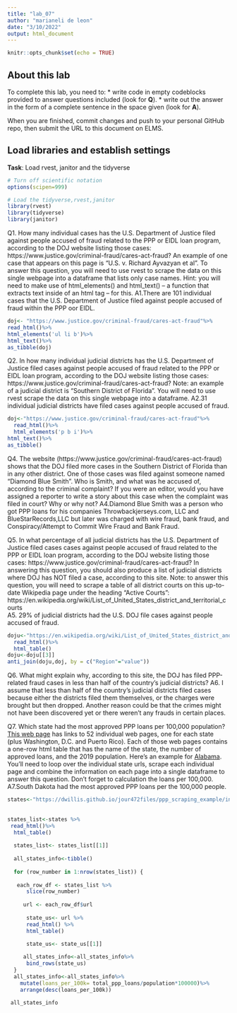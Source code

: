```yaml
---
title: "lab_07"
author: "marianeli de leon"
date: "3/10/2022"
output: html_document
---
```


```r
knitr::opts_chunk$set(echo = TRUE)
```

## About this lab

To complete this lab, you need to:
* write code in empty codeblocks provided to answer questions included (look for **Q**).
* write out the answer in the form of a complete sentence in the space given (look for **A**).

When you are finished, commit changes and push to your personal GitHub repo, then submit the URL to this document on ELMS.

## Load libraries and establish settings
**Task**: Load rvest, janitor and the tidyverse
```r
# Turn off scientific notation
options(scipen=999)

# Load the tidyverse,rvest,janitor
library(rvest)
library(tidyverse)
library(janitor)
```


Q1. How many individual cases has the U.S. Department of Justice filed against people accused of fraud related to the PPP or EIDL loan program, according to the DOJ website listing those cases: https://www.justice.gov/criminal-fraud/cares-act-fraud?  An example of one case that appears on this page is "U.S. v. Richard Ayvazyan et al". To answer this question, you will need to use rvest to scrape the data on this single webpage into a dataframe that lists only case names. Hint: you will need to make use of html_elements() and html_text() -- a function that extracts text inside of an html tag -- for this.
A1.There are 101 individual cases that the U.S. Department of Justice filed against people accused of fraud within the PPP oor EIDL. 

```r
doj<- "https://www.justice.gov/criminal-fraud/cares-act-fraud"%>%
read_html()%>%
html_elements('ul li b')%>%
html_text()%>%
as_tibble(doj)
```

Q2. In how many individual judicial districts has the U.S. Department of Justice filed cases against people accused of fraud related to the PPP or EIDL loan program, according to the DOJ website listing those cases: https://www.justice.gov/criminal-fraud/cares-act-fraud?  Note: an example of a judicial district is "Southern District of Florida". You will need to use rvest scrape the data on this single webpage into a dataframe.
A2.31 individual judicial districts have filed cases against people accused of fraud.

```r
doj<-"https://www.justice.gov/criminal-fraud/cares-act-fraud"%>%
  read_html()%>%
  html_elements('p b i')%>%
html_text()%>%
as_tibble()

```

Q4. The website (https://www.justice.gov/criminal-fraud/cares-act-fraud) shows that the DOJ filed more cases in the Southern District of Florida than in any other district. One of those cases was filed against someone named "Diamond Blue Smith". Who is Smith, and what was he accused of, according to the criminal complaint? If you were an editor, would you have assigned a reporter to write a story about this case when the complaint was filed in court? Why or why not?
A4.Diamond Blue Smith was a person who got PPP loans for his companies Throwbackjerseys.com,
LLC and BlueStarRecords,LLC but later was charged with wire fraud, bank fraud, and Conspiracy/Attempt to Commit Wire Fraud and Bank Fraud.

Q5. In what percentage of all judicial districts has the U.S. Department of Justice filed cases cases against people accused of fraud related to the PPP or EIDL loan program, according to the DOJ website listing those cases: https://www.justice.gov/criminal-fraud/cares-act-fraud? In answering this question, you should also produce a list of judicial districts where DOJ has NOT filed a case, according to this site.  Note: to answer this question, you will need to scrape a table of all district courts on this up-to-date Wikipedia page under the heading "Active Courts": https://en.wikipedia.org/wiki/List_of_United_States_district_and_territorial_courts  
A5. 29% of judicial districts had the U.S. DOJ file cases against people accused of fraud.


```r
doju<-"https://en.wikipedia.org/wiki/List_of_United_States_district_and_territorial_courts"%>%
  read_html()%>%
  html_table()
doju<-doju[[3]]
anti_join(doju,doj, by = c("Region"="value"))

```
Q6. What might explain why, according to this site, the DOJ has filed PPP-related fraud cases in less than half of the country's judicial districts?
A6. I assume that less than half of the country's judicial districts filed cases because either the districts filed them themselves, or the charges were brought but then dropped. Another reason could be that the crimes might not have been discovered yet or there weren't any frauds in certain places. 

Q7. Which state had the most approved PPP loans per 100,000 population? [This web page](https://dwillis.github.io/jour472files/ppp_scraping_example/index.html) has links to 52 individual web pages, one for each state (plus Washington, D.C. and Puerto Rico). Each of those web pages contains a one-row html table that has the name of the state, the number of approved loans, and the 2019 population. Here's an example for [Alabama](https://dwillis.github.io/jour472files/ppp_scraping_example/states/alabama.html). You'll need to loop over the individual state urls, scrape each individual page and combine the information on each page into a single dataframe to answer this question. Don't forget to calculation the loans per 100,000.
A7.South Dakota had the most approved PPP loans per the 100,000 people. 
```r
states<-"https://dwillis.github.io/jour472files/ppp_scraping_example/index.html"
  
  
states_list<-states %>% 
 read_html()%>%
  html_table()
  
  states_list<- states_list[[1]]
  
  all_states_info<-tibble()
  
  for (row_number in 1:nrow(states_list)) {
 
   each_row_df <- states_list %>%
      slice(row_number)
    
     url <- each_row_df$url
    
      state_us<- url %>%
      read_html() %>%
      html_table()

      state_us<- state_us[[1]]
      
     all_states_info<-all_states_info%>%
      bind_rows(state_us)  
  } 
  all_states_info<-all_states_info%>%
    mutate(loans_per_100k= total_ppp_loans/population*100000)%>%
    arrange(desc(loans_per_100k))

 all_states_info
      
      
```
